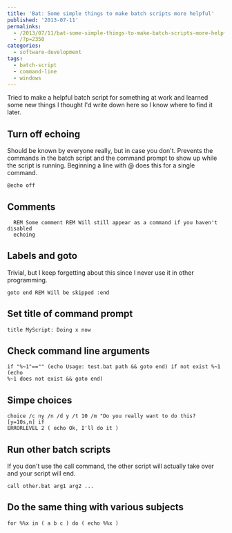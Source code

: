 ---
title: 'Bat: Some simple things to make batch scripts more helpful'
published: '2013-07-11'
permalinks:
  - /2013/07/11/bat-some-simple-things-to-make-batch-scripts-more-helpful/
  - /?p=2350
categories:
  - software-development
tags:
  - batch-script
  - command-line
  - windows
---

Tried to make a helpful batch script for something at work and learned some new things I thought I'd write down here so I know where to find it later.

## Turn off echoing

Should be known by everyone really, but in case you don't. Prevents the commands in the batch script and the command prompt to show up while the script is running. Beginning a line with @ does this for a single command.

```dos
@echo off
```

## Comments

```dos
  REM Some comment REM Will still appear as a command if you haven't disabled
  echoing
```

## Labels and goto

Trivial, but I keep forgetting about this since I never use it in other programming.

```dos
goto end REM Will be skipped :end
```

## Set title of command prompt

```dos
title MyScript: Doing x now
```

## Check command line arguments

```dos
if "%~1"=="" (echo Usage: test.bat path && goto end) if not exist %~1 (echo
%~1 does not exist && goto end)
```

## Simpe choices

```dos
choice /c ny /n /d y /t 10 /m "Do you really want to do this? [y=10s,n] if
ERRORLEVEL 2 ( echo Ok, I'll do it )
```

## Run other batch scripts

If you don't use the call command, the other script will actually take over and your script will end.

```dos
call other.bat arg1 arg2 ...
```

## Do the same thing with various subjects

```dos
for %%x in ( a b c ) do ( echo %%x )
```
